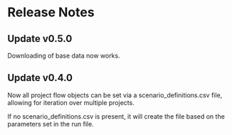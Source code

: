 # Release Notes

## Update v0.5.0  

Downloading of base data now works.

## Update v0.4.0

Now all project flow objects can be set via a scenario_definitions.csv file, allowing for iteration over multiple projects.

If no scenario_definitions.csv is present, it will create the file based on the parameters set in the run file.
